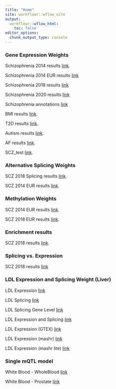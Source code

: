 ```yaml
---
title: "Home"
site: workflowr::wflow_site
output:
  workflowr::wflow_html:
    toc: false
editor_options:
  chunk_output_type: console
---
```


### Gene Expression Weights

Schizophrenia 2014 results [link](SCZ_results.html).

Schizophrenia 2014 EUR results [link](SCZ_2014_EUR_results.html)

Schizophrenia 2018 results [link](SCZ_2018_results.html)

Schizophrenia 2020 results [link](SCZ_2020_results.html)

Schizophrenia annotations [link](SCZ_Annotation_Analysis.html)

BMI results [link](BMI_results.html).

T2D results [link](T2D_results.html).

Autism results [link](Autism_results.html).

AF results [link](AF_results.html).

SCZ_test [link](SCZ_test.html).

### Alternative Splicing Weights

SCZ 2018 Splicing results [link](SCZ_2018_S_results.html).

SCZ 2014 EUR results [link](SCZ_2014_EUR_S_results.html).

### Methylation Weights

SCZ 2014 EUR results [link](SCZ_2014_EUR_ME.html).

SCZ 2018 EUR results [link](SCZ_2018_ME.html).

### Enrichment results

SCZ 2018 results [link](Enrichment_results.html).


### Splicing vs. Expression

SCZ 2018 results [link](SCZ_E_S_Analysis.html)

### LDL Expression and Splicing Weight (Liver)

LDL Expression [link](LDL_Liver.html)

LDL Splicing [link](LDL_Liver_S.html)

LDL Splicing Gene Level [link](LDL_Liver_S_gene_level.html)

LDL Expression and Splicing [link](LDL_Liver_E_S.html)

LDL Expression (GTEX) [link](LDL_Liver_GTEX.html)

LDL Expression (mashr) [link](LDL_Liver_mashr.html)

LDL Expression (mashr lite) [link](LDL_Liver_mashr_lite.html)

### Single mQTL model

White Blood - WholeBlood [link](WhiteBlood_WholeBlood_M.html)

White Blood - Prostate [link](WhiteBlood_Prostate_M.html)
